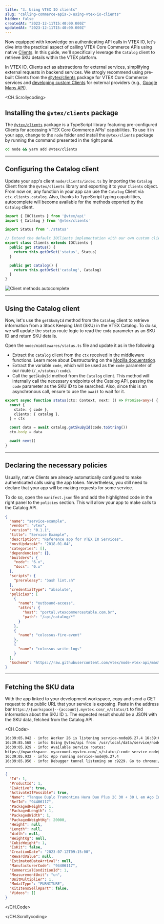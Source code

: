 ```yaml
---
title: "3. Using VTEX IO clients"
slug: "calling-commerce-apis-3-using-vtex-io-clients"
hidden: false
createdAt: "2023-12-11T15:40:00.000Z"
updatedAt: "2023-12-11T15:40:00.000Z"
---
```


Now equipped with knowledge on authenticating API calls in VTEX IO, let's dive into the practical aspect of calling VTEX Core Commerce APIs using native [Clients](https://developers.vtex.com/docs/guides/vtex-io-documentation-clients). In this guide, we'll specifically leverage the `Catalog` client to retrieve SKU details within the VTEX platform.

In VTEX IO, Clients act as abstractions for external services, simplifying external requests in backend services. We strogly recommend using pre-built Clients from the [@vtex/clients](https://github.com/vtex/io-clients) package for VTEX Core Commerce services and [developing custom Clients](https://developers.vtex.com/docs/guides/vtex-io-documentation-how-to-create-and-use-clients) for external providers (e.g., [Google Maps API](https://developers.google.com/maps/apis-by-platform)).

<CH.Scrollycoding>

## Installing the `@vtex/clients` package

The [`@vtex/clients`](https://github.com/vtex/io-clients) package is a TypeScript library featuring pre-configured Clients for accessing VTEX Core Commerce APIs' capabilities. To use it in your app, change to the `node` folder and install the `@vtex/clients` package by running the command presented in the right panel.

```sh Terminal
cd node && yarn add @vtex/clients
```

---

## Configuring the Catalog client

Update your app's client `node/clients/index.ts` by importing the `Catalog` Client from the `@vtex/clients` library and exporting it to your `Clients` object. From now on, any function in your app can use the `Catalog` Client via `ctx.clients.catalog`. Also, thanks to TypeScript typing capabilities, autocomplete will become available for the methods exported by the `Catalog` client.

```typescript node/clients/index.ts focus=1,12:14
import { IOClients } from '@vtex/api'
import { Catalog } from '@vtex/clients'

import Status from './status'

// Extend the default IOClients implementation with our own custom clients.
export class Clients extends IOClients {
  public get status() {
    return this.getOrSet('status', Status)
  }

  public get catalog() {
    return this.getOrSet('catalog', Catalog)
  }
}
```

![Client methods autocomplete](https://drive.google.com/uc?export=view&id=1-DBosXllypqOj2DBGHx667lH4dkj-ADs)

---

## Using the Catalog client

Now, let's use the `getSkuById` method from the `Catalog` client to retrieve information from a Stock Keeping Unit (SKU) in the VTEX Catalog. To do so, we will update the `status` route logic to read the `code` parameter as an SKU ID and return SKU details. 

Open the `node/middlewares/status.ts` file and update it as in the following:

- Extract the `catalog` client from the `ctx` received in the middleware functions. Learn more about Destructuring on the [Mozilla docuentation](https://developer.mozilla.org/en-US/docs/Web/JavaScript/Reference/Operators/Destructuring_assignment).
- Extract the variable `code`, which will be used as the `code` parameter of our route (`/_v/status/:code`).
- Call the `getSkuById` method from the `Catalog` client. This method will internally call the necessary endpoints of the Catalog API, passing the `code` parameter as the SKU ID to be searched. Also, since this is an asynchronous call, ensure to use the `await` to wait for it.

```typescript node/middlewares/status.ts mark=3,4,7
export async function status(ctx: Context, next: () => Promise<any>) {
  const {
    state: { code },
    clients: { catalog },
  } = ctx

  const data = await catalog.getSkuById(code.toString())
  ctx.body = data

  await next()
}
```

---

## Declaring the necessary policies

Usually, native Clients are already automatically configured to make authenticated calls using the app token. Nevertheless, you still need to declare that your app will be making requests for some service.

To do so, open the `manifest.json` file and add the highlighted code in the right panel to the `policies` section. This will allow your app to make calls to the Catalog API.

```json manifest.json mark=19:25
{
  "name": "service-example",
  "vendor": "vtex",
  "version": "0.1.1",
  "title": "Service Example",
  "description": "Reference app for VTEX IO Services",
  "mustUpdateAt": "2018-01-04",
  "categories": [],
  "dependencies": {},
  "builders": {
    "node": "6.x",
    "docs": "0.x"
  },
  "scripts": {
    "prereleasy": "bash lint.sh"
  },
  "credentialType": "absolute",
  "policies": [
    {
      "name": "outbound-access",
      "attrs": {
        "host": "portal.vtexcommercestable.com.br",
        "path": "/api/catalog/*"
      }
    },
    {
      "name": "colossus-fire-event"
    },
    {
      "name": "colossus-write-logs"
    }
  ],
  "$schema": "https://raw.githubusercontent.com/vtex/node-vtex-api/master/gen/manifest.schema"
}
```

---

## Fetching the SKU data

With the app linked to your development workspace, copy and send a GET request to the public URL that your service is exposing. Paste in the address bar `https://{workspace}--{account}.myvtex.com/_v/status/1` to find information about the SKU ID `1`. The expected result should be a JSON with the SKU data, fetched from the Catalog API.

<CH.Code>

```sh Terminal mark=4
16:39:05.042 - info: Worker 26 is listening service-node@6.27.4 16:39:05.567 info: Runtime @vtex/api is: /usr/local/app/node_modules/@vtex/api/lib/index.js service-node@6.27.4
16:39:85.568 - info: Using @vtex/api from: /usr/local/data/service/node_modules/@vtex/api/lib/index.js service-node@6.27.4
16:39:05.929 - info: Available service routes:
https://myworkspace--myaccount.myvtex.com/_v/status/:code service-node@6.27.4
16:39:05.932 - info: App running service-node@6.27.4
16:39:85.956 - info: Debugger tunnel listening on :9229. Go to chrome://inspect in Google Chrome to debug your running application.
```

---

```json GET
{
  "Id": 1,
  "ProductId": 1,
  "IsActive": true,
  "ActivateIfPossible": true,
  "Name": "Tanque Duplo Tramontina Hera Duo Plus 2C 30 + 30 L em Aço Inox Acetinado 120 x 55 cm",
  "RefId": "94406117",
  "PackagedHeight": 1,
  "PackagedLength": 1,
  "PackagedWidth": 1,
  "PackagedWeightKg": 20000,
  "Height": null,
  "Length": null,
  "Width": null,
  "WeightKg": null,
  "CubicWeight": 1,
  "IsKit": false,
  "CreationDate": "2023-07-12T09:15:00",
  "RewardValue": null,
  "EstimatedDateArrival": null,
  "ManufacturerCode": "94406117",
  "CommercialConditionId": 1,
  "MeasurementUnit": "un",
  "UnitMultiplier": 1,
  "ModalType": "FURNITURE",
  "KitItensSellApart": false,
  "Videos": []
}
```

</CH.Code>

</CH.Scrollycoding>